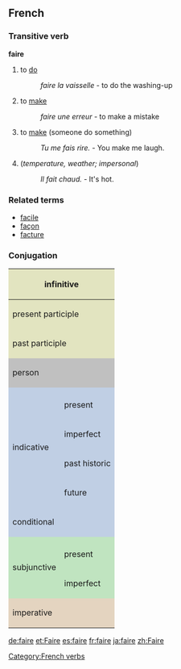 ==French==
===Transitive verb===
'''faire'''

# to [[do]]
#:''faire la vaisselle'' - to do the washing-up
# to [[make]]
#:''faire une erreur'' - to make a mistake
# to [[make]] (someone do something)
#:''Tu me fais rire.'' - You make me laugh.
# (''temperature, weather; impersonal'')
#: ''Il fait chaud.'' - It's hot.

===Related terms===
*[[facile]]
*[[façon]]
*[[facture]]

===Conjugation===

<center>
{| style="background:#F0F0F0"

|-
! colspan="3" style="background:#e2e4c0" | infinitive
| colspan="5" | faire

|-
! colspan="3" style="background:#e2e4c0" | present participle
| colspan="5" | [[faisant]]

|-
! colspan="3" style="background:#e2e4c0" | past participle
| colspan="5" | [[fait]]

|-
! colspan="2" rowspan="2" style="background:#C0C0C0" | person
! colspan="3" style="background:#C0C0C0" | singular
! colspan="3" style="background:#C0C0C0" | plural

|-
! style="background:#C0C0C0;width:12.5%" | first
! style="background:#C0C0C0;width:12.5%" | second
! style="background:#C0C0C0;width:12.5%" | third
! style="background:#C0C0C0;width:12.5%" | first
! style="background:#C0C0C0;width:12.5%" | second
! style="background:#C0C0C0;width:12.5%" | third

|-
! style="background:#c0cfe4" rowspan="5"| indicative
! style="background:#c0cfe4" |
! style="background:#c0cfe4" | je
! style="background:#c0cfe4" | tu
! style="background:#c0cfe4" | il
! style="background:#c0cfe4" | nous
! style="background:#c0cfe4" | vous
! style="background:#c0cfe4" | ils

|-
! style="height:3em;background:#c0cfe4" | present
| fais
| fais
| fait
| faisons
| faites
| font

|-
! style="height:3em;background:#c0cfe4" | imperfect
| faisais
| faisais
| faisait
| faisions
| faisiez
| faisaient

|-
! style="height:3em;background:#c0cfe4" | past historic
| fis
| fis
| fit
| fîmes
| fîtes
| firent

|-
! style="height:3em;background:#c0cfe4" | future
| ferai
| feras
| fera
| ferons
| ferez
| feront

|-
! colspan="2" style="height:3em;background:#c0cfe4" | conditional
| ferais
| ferais
| ferais
| ferions
| feriez
| feraient

|-
! style="background:#c0e4c0" rowspan="3" | subjunctive
! style="background:#c0e4c0" | 
! style="background:#c0e4c0" | que je
! style="background:#c0e4c0" | que tu
! style="background:#c0e4c0" | qu'il
! style="background:#c0e4c0" | que nous
! style="background:#c0e4c0" | que vous
! style="background:#c0e4c0" | qu'ils

|-
! style="height:3em;background:#c0e4c0" | present
| fasse
| fasses
| fasse
| fassions
| fassiez
| fassent

|-
! style="height:3em;background:#c0e4c0" rowspan="1" | imperfect
| fisse
| fisses
| fît
| fissions
| fissiez
| fissent

|-
! colspan="2" rowspan="2" style="height:3em;background:#e4d4c0" | imperative
! style="background:#e4d4c0" | -
! style="background:#e4d4c0" | tu
! style="background:#e4d4c0" | -
! style="background:#e4d4c0" | nous
! style="background:#e4d4c0" | vous
! style="background:#e4d4c0" | -

|-
|
| fais
| 
| faisons
| faites
| 

|}
</center>

[[de:faire]]
[[et:Faire]]
[[es:faire]]
[[fr:faire]]
[[ja:faire]]
[[zh:Faire]]
[[Category:French verbs]]